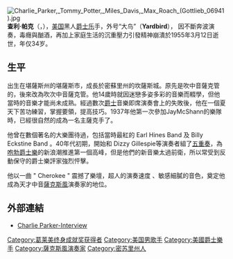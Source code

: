 {{roughtranslation|time=2018-09-18T10:58:05+00:00}}
{{unreferenced|time=2018-09-18T10:58:05+00:00}}
{{Infobox musical artist
| name = 查利·帕克<br />Charlie Parker
| image = Portrait of Charlie Parker in 1947.jpg
| caption = 1947年的帕克
| background = non_vocal_instrumentalist
| birth_name = Charles Parker, Jr.
| alias = 大鳥（Yardbird）
| birth_date = {{birth date|mf=yes|1920|8|29}}
| birth_place ={{USA}}[[堪薩斯州|堪薩斯州]][[堪薩斯城_(堪薩斯州)|堪薩斯城]]
| death_date = {{death date and age|mf=yes|1955|3|12|1920|8|29}}
| death_place ={{USA}}[[纽约州|纽约州]]紐約市
| instrument = [[中音色士風|中音色士風]]、[[次中音色士風|次中音色士風]]
| genre = [[爵士樂|爵士樂]]、[[咆勃爵士樂|咆勃爵士樂]]
| occupation = 音樂家、作曲家
| years_active = 1937年–1955年
| label = {{link-en|Savoy Records|Savoy Records|Savoy}}、{{link-en|Dial Records (1946)|Dial Records (1946)|Dial}}、{{link-en|Verve Records|Verve Records|Verve}}、[[Mercury_Records|Mercury]]；英國：{{link-en|Esquire Records|Esquire Records|Esquire}}、{{link-en|Vogue Records|Vogue Records|Vogue}}、{{link-en|Columbia Graphophone Company|Columbia Graphophone Company|EMI Columbia}}
| associated_acts = [[迪齐·吉莱斯皮|迪齐·吉莱斯皮]]、[[麥斯·羅區|麥斯·羅區]]、[[邁爾士·戴維斯|邁爾士·戴維斯]]
| website = {{URL|cmgww.com/music/parker/}}
| notable_instruments = {{link-en|Buescher Band Instrument Company|Buescher Band Instrument Company|Buescher}}、{{link-en|C.G. Conn|C.G. Conn|Conn}}、{{link-en|King Musical Instruments|King Musical Instruments|King}}及{{link-en|Grafton saxophone|Grafton saxophone|Grafton}}中音色士風
}}

[[File:Charlie_Parker,_Tommy_Potter,_Miles_Davis,_Max_Roach_(Gottlieb_06941).jpg|thumb]]
'''查利·帕克'''（{{lang-en|'''Charlie Parker'''}}，{{bd|1920年|8月29日|1955年|3月12日|catIdx=P}}），[[美国|美国]]黑人[[爵士乐|爵士乐]]手，外号“大鸟”（'''Yardbird'''）， 因不斷奔波演奏，毒癮與酗酒，再加上家庭生活的沉重壓力引發精神崩潰於1955年3月12日逝世，年仅34岁。

== 生平 ==
出生在堪薩斯州的堪薩斯市，成長於密蘇里州的坎薩斯城。原先是吹中音薩克管的，後來改為吹次中音薩克管。他14歲時就因迷戀多姿多彩的音樂而輟學，但他當時的音樂才能尚未成熟。經過數次[[爵士|爵士]]音樂即席演奏會上的失敗後，他在一個夏天下苦功練習，掌握要領，提高技巧。1937年他第一次參加JayMcShann的樂隊時，已經很自然的成為一名主薩克手了。

他曾在數個著名的大樂團待過，包括當時最紅的 Earl Hines Band 及 Billy Eckstine Band 。40年代初期，開始和 Dizzy Gillespie等演奏者組了[[五重奏|五重奏]]，為[[咆勃爵士樂|咆勃爵士樂]]的新浪潮推進第一個高峰，但是他們的新音樂太過前衛，所以常受到反動保守的爵士樂評家強烈怦擊。

他以一曲 " Cherokee " 震撼了樂壇，超人的演奏速度 、敏感細膩的音色，奠定他成為天才中音[[薩克斯風|薩克斯風]]演奏家的地位。

==外部連結==
* [http://www.youtube.com/watch?v=PaRe_L_VzFM Charlie Parker-Interview] {{Wayback|url=http://www.youtube.com/watch?v=PaRe_L_VzFM |date=20160417025550 }}

{{Authority control}}
{{DEFAULTSORT:Parker, Charlie}}
[[Category:葛莱美终身成就奖获得者|Category:葛莱美终身成就奖获得者]]
[[Category:美国男歌手|Category:美国男歌手]]
[[Category:美國爵士樂手|Category:美國爵士樂手]]
[[Category:薩克斯風演奏家|Category:薩克斯風演奏家]]
[[Category:密苏里州人|Category:密苏里州人]]